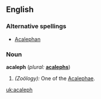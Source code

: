 ==English==

===Alternative spellings===
*[[Acalephan]]

===Noun===
'''acaleph'''  (''plural:'' '''[[acalephs]]''')
# ''(Zoölogy):'' One of the [[Acalephae]].

[[uk:acaleph]]